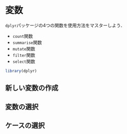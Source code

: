 # 変数

`dplyr`パッケージの4つの関数を使用方法をマスターしよう．

- `count`関数
- `summarise`関数
- `mutate`関数
- `filter`関数
- `select`関数


```r
library(dplyr)
```

## 新しい変数の作成


## 変数の選択


## ケースの選択



